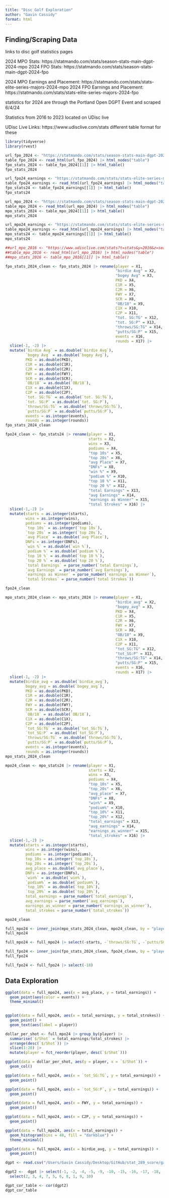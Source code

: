 ```yaml
---
title: "Disc Golf Exploration"
author: "Gavin Cassidy"
format: html
---
```


## Finding/Scraping Data

links to disc golf statistics pages

2024 MPO Stats: https://statmando.com/stats/season-stats-main-dgpt-2024-mpo
2024 FPO Stats: https://statmando.com/stats/season-stats-main-dgpt-2024-fpo

2024 MPO Earnings and Placement: https://statmando.com/stats/stats-elite-series-majors-2024-mpo
2024 FPO Earnings and Placement:
https://statmando.com/stats/stats-elite-series-majors-2024-fpo

statistics for 2024 are through the Portland Open DGPT Event and scraped 6/4/24

Statistics from 2016 to 2023 located on UDisc live

UDisc Live Links: https://www.udisclive.com/stats
different table format for these


```r
library(tidyverse)
library(rvest)
```



```r
url_fpo_2024 <- "https://statmando.com/stats/season-stats-main-dgpt-2024-fpo"
table_fpo_2024 <- read_html(url_fpo_2024) |> html_nodes("table")
fpo_stats_2024 <- table_fpo_2024[[1]] |> html_table()
fpo_stats_2024
```


```r
url_fpo24_earnings <- "https://statmando.com/stats/stats-elite-series-majors-2024-fpo"
table_fpo24_earnings <- read_html(url_fpo24_earnings) |> html_nodes("table")
fpo_stats24 <- table_fpo24_earnings[[1]] |> html_table()
fpo_stats24
```



```r
url_mpo_2024 <- "https://statmando.com/stats/season-stats-main-dgpt-2024-mpo"
table_mpo_2024 <- read_html(url_mpo_2024) |> html_nodes("table")
mpo_stats_2024 <- table_mpo_2024[[1]] |> html_table()
mpo_stats_2024
```

```r
url_mpo24_earnings <- "https://statmando.com/stats/stats-elite-series-majors-2024-mpo"
table_mpo24_earnings <- read_html(url_mpo24_earnings) |> html_nodes("table")
mpo_stats24 <- table_mpo24_earnings[[1]] |> html_table()
mpo_stats24
```



```r
##url_mpo_2016 <- "https://www.udisclive.com/stats?t=stats&y=2016&z=season"
##table_mpo_2016 <- read_html(url_mpo_2016) |> html_nodes("table")
##mpo_stats_2016 <- table_mpo_2016[[1]] |> html_table()
```



```r
fpo_stats_2024_clean <- fpo_stats_2024 |> rename(player = X1, 
                                                 "birdie Avg" = X2,
                                                 "bogey Avg" = X3, 
                                                 PKD = X4,
                                                 C1R = X5,
                                                 C2R = X6,
                                                 FWY = X7,
                                                 SCR = X8, 
                                                 "OB/18" = X9,
                                                 C1X = X10, 
                                                 C2P = X11,
                                                 "tot. SG:TG" = X12, 
                                                 "tot. SG:P" = X13, 
                                                 "throws/SG:TG" = X14, 
                                                 "putts/SG:P" = X15, 
                                                 events = X16, 
                                                 rounds = X17) |>
  slice(-1, -2) |>
  mutate(`birdie Avg` = as.double(`birdie Avg`),
         `bogey Avg` = as.double(`bogey Avg`),
         PKD = as.double(PKD), 
         C1R = as.double(C1R), 
         C2R = as.double(C2R),
         FWY = as.double(FWY),
         SCR = as.double(SCR),
         `OB/18` = as.double(`OB/18`),
         C1X = as.double(C1X),
         C2P = as.double(C2P), 
         `tot. SG:TG` = as.double(`tot. SG:TG`), 
         `tot. SG:P` = as.double(`tot. SG:P`),
         `throws/SG:TG` = as.double(`throws/SG:TG`), 
         `putts/SG:P` = as.double(`putts/SG:P`),
         events = as.integer(events),
         rounds = as.integer(rounds))
fpo_stats_2024_clean
```


```r
fpo24_clean <- fpo_stats24 |> rename(player = X1, 
                                     starts = X2,
                                     wins = X3, 
                                     podiums = X4, 
                                     "top 10s" = X5, 
                                     "top 20s" = X6,
                                     "avg Place" = X7, 
                                     "DNFs" = X8, 
                                     "win %" = X9,
                                     "podium %" = X10,
                                     "top 10 %" = X11,
                                     "top 20 %" = X12, 
                                     "total Earnings" = X13,
                                     "avg Earnings" = X14, 
                                     "earnings as Winner" = X15,
                                     "total Strokes" = X16) |>
  slice(-1,-2) |>
  mutate(starts = as.integer(starts), 
         wins = as.integer(wins), 
         podiums = as.integer(podiums), 
         `top 10s` = as.integer(`top 10s`),
         `top 20s` = as.integer(`top 20s`), 
         `avg Place` = as.double(`avg Place`),
         DNFs = as.integer(DNFs), 
         `win %` = as.double(`win %`),
         `podium %` = as.double(`podium %`), 
         `top 10 %` = as.double(`top 10 %`),
         `top 20 %` = as.double(`top 20 %`), 
         `total Earnings` = parse_number(`total Earnings`),
         `avg Earnings` = parse_number(`avg Earnings`),
         `earnings as Winner` = parse_number(`earnings as Winner`),
         `total Strokes` = parse_number(`total Strokes`))

fpo24_clean
```



```r
mpo_stats_2024_clean <- mpo_stats_2024 |> rename(player = X1, 
                                                 "birdie_avg" = X2,
                                                 "bogey_avg" = X3, 
                                                 PKD = X4,
                                                 C1R = X5, 
                                                 C2R = X6, 
                                                 FWY = X7,
                                                 SCR = X8, 
                                                 "OB/18" = X9,
                                                 C1X = X10,
                                                 C2P = X11,
                                                 "tot_SG:TG" = X12, 
                                                 "tot_SG:P" = X13, 
                                                 "throws/SG:TG" = X14, 
                                                 "putts/SG:P" = X15, 
                                                 events = X16, 
                                                 rounds = X17) |>
  slice(-1, -2) |>
  mutate(birdie_avg = as.double(`birdie_avg`),
         bogey_avg = as.double(`bogey_avg`),
         PKD = as.double(PKD), 
         C1R = as.double(C1R), 
         C2R = as.double(C2R),
         FWY = as.double(FWY),
         SCR = as.double(SCR),
         `OB/18` = as.double(`OB/18`),
         C1X = as.double(C1X),
         C2P = as.double(C2P), 
         `tot_SG:TG` = as.double(`tot_SG:TG`), 
         `tot_SG:P` = as.double(`tot_SG:P`),
         `throws/SG:TG` = as.double(`throws/SG:TG`), 
         `putts/SG:P` = as.double(`putts/SG:P`),
         events = as.integer(events),
         rounds = as.integer(rounds))
mpo_stats_2024_clean
```


```r
mpo24_clean <- mpo_stats24 |> rename(player = X1, 
                                     starts = X2,
                                     wins = X3, 
                                     podiums = X4, 
                                     "top_10s" = X5, 
                                     "top_20s" = X6,
                                     "avg_place" = X7, 
                                     "DNFs" = X8, 
                                     "win%" = X9,
                                     "podium%" = X10,
                                     "top_10%" = X11,
                                     "top_20%" = X12, 
                                     "total_earnings" = X13,
                                     "avg_earnings" = X14, 
                                     "earnings_as_winner" = X15,
                                     "total_strokes" = X16) |>
  slice(-1,-2) |>
  mutate(starts = as.integer(starts), 
         wins = as.integer(wins), 
         podiums = as.integer(podiums), 
         top_10s = as.integer(`top_10s`),
         top_20s = as.integer(`top_20s`), 
         avg_place = as.double(`avg_place`),
         DNFs = as.integer(DNFs), 
         `win%` = as.double(`win%`),
         `podium%` = as.double(`podium%`), 
         `top_10%` = as.double(`top_10%`),
         `top_20%` = as.double(`top_20%`), 
         total_earnings = parse_number(`total_earnings`),
         avg_earnings = parse_number(`avg_earnings`),
         earnings_as_winner = parse_number(`earnings_as_winner`),
         total_strokes = parse_number(`total_strokes`))

mpo24_clean
```

```r
full_mpo24 <- inner_join(mpo_stats_2024_clean, mpo24_clean, by = "player")
full_mpo24
```

```r
full_mpo24 <- full_mpo24 |> select(-starts, -`throws/SG:TG`, -`putts/SG:P`, -DNFs, -`win%`, -`podium%`, -earnings_as_winner)
```

```r
full_fpo24 <- inner_join(fpo_stats_2024_clean, fpo24_clean, by = "player")
full_fpo24
```

```r
full_fpo24 <- full_fpo24 |> select(-18)
```




## Data Exploration

```r
ggplot(data = full_mpo24, aes(x = avg_place, y = total_earnings)) +
  geom_point(aes(color = events)) +
  theme_minimal()
  
```

```r
ggplot(data = full_mpo24, aes(x = total_earnings, y = total_strokes)) +
  geom_point() +
  geom_text(aes(label = player))
```

```r
dollar_per_shot <- full_mpo24 |> group_by(player) |> 
  summarise(`$/Shot` = total_earnings/total_strokes) |>
  arrange(desc(`$/Shot`)) |>
  slice(1:20) |>
  mutate(player = fct_reorder(player, desc(`$/Shot`)))
```

```r
ggplot(data = dollar_per_shot, aes(y = player, x = `$/Shot`)) +
  geom_col()
```

```r
ggplot(data = full_mpo24, aes(x = `tot_SG:TG`, y = total_earnings)) +
  geom_point()
```

```r
ggplot(data = full_mpo24, aes(x = `tot_SG:P`, y = total_earnings)) +
  geom_point()
```

```r
ggplot(data = full_mpo24, aes(x = FWY, y = total_earnings)) +
  geom_point()
```

```r
ggplot(data = full_mpo24, aes(x = C2P, y = total_earnings)) +
  geom_point()
```

```r
ggplot(data = full_mpo24, aes(x = total_earnings)) +
  geom_histogram(bins = 40, fill = "darkblue") +
  theme_minimal()
```


```r
ggplot(data = full_mpo24, aes(x = birdie_avg, y = total_earnings)) +
  geom_point()
```

```r
dgpt <- read.csv("/Users/Gavin Cassidy/Desktop/GitHub/stat_289_score/gacass21/data repo/DGPT.csv")

dgpt2 <-  dgpt |> select(-1, -2, -4, -5, -9, -10, -15, -16, -17, -18, -20, -21, -22, -23, -25) |>
  select(2, 3, 4, 7, 5, 6, 8, 1, 9, 10)

dgpt_cor_table <- cor(dgpt2)
dgpt_cor_table

```



